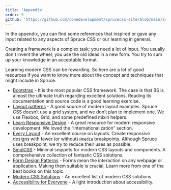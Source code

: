 ```yaml
---
title: 'Appendix'
order: 9
github: 'https://github.com/conedevelopment/sprucecss-site/blob/main/src/docs/getting-started/appendix.mdx'
---
```


<p class="lead">In the appendix, you can find some references that inspired or gave any input related to any aspects of Spruce CSS or our learning in general.</p>

Creating a framework is a complex task; you need a lot of input. You usually don't invent the wheel; you use the old ideas in a new form. You try to sum up your knowledge in an acceptable format.

Learning modern CSS can be rewarding. So here are a lot of good resources if you want to know more about the concept and techniques that might include in Spruce.

- [Bootstrap](https://getbootstrap.com/) - It is the most popular CSS framework. The case is that BS is almost the ultimate truth regarding excellent solutions. Reading its documentation and source code is a good learning exercise.
- [Layout patterns](https://web.dev/patterns/layout/) - A good source of modern layout examples. Spruce CSS doesn’t use a grid system, and we don’t plan to implement one. We use Flexbox, Grid, and some predefined mixin helpers.
- [Learn Responsive Design](https://web.dev/learn/design/) - A great resource for modern responsive development. We loved the “Internationalization” section.
- [Every Layout](https://every-layout.dev/) - An excellent course on layouts. Create responsive designs with fewer (or without) `@media` breakpoints. Although Spruce uses breakpoint, we try to reduce their uses as possible.
- [SmolCSS](https://smolcss.dev/) - Minimal snippets for modern CSS layouts and components. A comprehensive collection of fantastic CSS solutions.
- [Form Design Patterns](https://www.smashingmagazine.com/printed-books/form-design-patterns/) - Forms mean the interaction on any webpage or application. Making them suitable is crucial. Learn more from one of the best books on this topic.
- [Modern CSS Solutions](https://moderncss.dev/) - An excellent list of modern CSS solutions.
- [Accessibility for Everyone](https://abookapart.com/products/accessibility-for-everyone) - A light introduction about accessibility.
